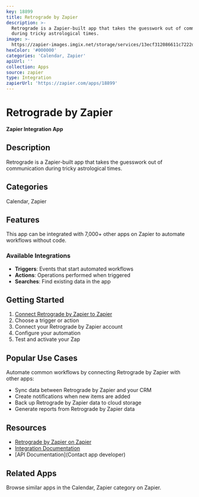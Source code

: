 ```yaml
---
key: 18899
title: Retrograde by Zapier
description: >-
  Retrograde is a Zapier-built app that takes the guesswork out of communication
  during tricky astrological times.
image: >-
  https://zapier-images.imgix.net/storage/services/13ecf312086611c7222d2374b63ba9e9.png?auto=format%2Ccompress&ixlib=python-3.0.0&q=50
hexColor: '#000000'
categories: 'Calendar, Zapier'
apiUrl: ''
collection: Apps
source: zapier
type: Integration
zapierUrl: 'https://zapier.com/apps/18899'
---
```

# Retrograde by Zapier

**Zapier Integration App**

## Description

Retrograde is a Zapier-built app that takes the guesswork out of communication during tricky astrological times.

## Categories

Calendar, Zapier

## Features

This app can be integrated with 7,000+ other apps on Zapier to automate workflows without code.

### Available Integrations

- **Triggers**: Events that start automated workflows
- **Actions**: Operations performed when triggered
- **Searches**: Find existing data in the app

## Getting Started

1. [Connect Retrograde by Zapier to Zapier](https://zapier.com/apps/18899)
2. Choose a trigger or action
3. Connect your Retrograde by Zapier account
4. Configure your automation
5. Test and activate your Zap

## Popular Use Cases

Automate common workflows by connecting Retrograde by Zapier with other apps:

- Sync data between Retrograde by Zapier and your CRM
- Create notifications when new items are added
- Back up Retrograde by Zapier data to cloud storage
- Generate reports from Retrograde by Zapier data

## Resources

- [Retrograde by Zapier on Zapier](https://zapier.com/apps/18899)
- [Integration Documentation](https://zapier.com/apps/18899/integrations)
- [API Documentation](Contact app developer)

## Related Apps

Browse similar apps in the Calendar, Zapier category on Zapier.
